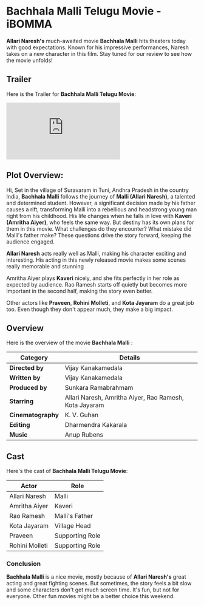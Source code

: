 


# Bachhala Malli Telugu Movie - iBOMMA

**Allari Naresh's** much-awaited movie **Bachhala Malli** hits theaters today with good expectations. Known for his impressive performances, Naresh takes on a new character in this film. Stay tuned for our review to see how the movie unfolds!

<MDXImage
  src={SEO_OBJ.BACHHALA_MALLI.featuredImage}
  alt={SEO_OBJ.BACHHALA_MALLI.featuredImageAltText}
  title={SEO_OBJ.BACHHALA_MALLI.featuredImageAltText}
  extraStyling=" !h-96 max-w-[380px] lg:min-h-[400px] lg:h-auto lg:w-2/5 m-auto"
/>

## Trailer

Here is the Trailer for **Bachhala Malli Telugu Movie**:

<iframe
  src="https://www.youtube.com/embed/aggB9HZItzg?si=mH12fS0uUfIhtWdR"
  title="Bachhala Malli Telugu Trailer"
  frameborder="0"
  allow="accelerometer; autoplay; clipboard-write; encrypted-media; gyroscope; picture-in-picture; web-share"
  referrerpolicy="strict-origin-when-cross-origin"
  allowfullscreen
  className="w-full h-[300px] lg:min-h-[500px]"
></iframe>

## Plot Overview:

Hi, Set in the village of Suravaram in Tuni, Andhra Pradesh in the country India, **Bachhala Malli** follows the journey of **Malli (Allari Naresh)**, a talented and determined student. However, a significant decision made by his father causes a rift, transforming Malli into a rebellious and headstrong young man right from his childhood. His life changes when he falls in love with **Kaveri (Amritha Aiyer)**, who feels the same way. But destiny has its own plans for them in this movie. What challenges do they encounter? What mistake did Malli's father make? These questions drive the story forward, keeping the audience engaged.

**Allari Naresh** acts really well as Malli, making his character exciting and interesting. His acting in this newly released movie makes some scenes really memorable and stunning

Amritha Aiyer plays **Kaveri** nicely, and she fits perfectly in her role as expected by audience. Rao Ramesh starts off quietly but becomes more important in the second half, making the story even better.

Other actors like **Praveen**, **Rohini Molleti**, and **Kota Jayaram** do a great job too. Even though they don't appear much, they make a big impact.

## Overview

Here is the overview of the movie **Bachhala Malli** :

| **Category**       | **Details**                                            |
| ------------------ | ------------------------------------------------------ |
| **Directed by**    | Vijay Kanakamedala                                     |
| **Written by**     | Vijay Kanakamedala                                     |
| **Produced by**    | Sunkara Ramabrahmam                                    |
| **Starring**       | Allari Naresh, Amritha Aiyer, Rao Ramesh, Kota Jayaram |
| **Cinematography** | K. V. Guhan                                            |
| **Editing**        | Dharmendra Kakarala                                    |
| **Music**          | Anup Rubens                                            |

## Cast

Here's the cast of **Bachhala Malli Telugu Movie**:

| **Actor**      | **Role**        |
| -------------- | --------------- |
| Allari Naresh  | Malli           |
| Amritha Aiyer  | Kaveri          |
| Rao Ramesh     | Malli's Father  |
| Kota Jayaram   | Village Head    |
| Praveen        | Supporting Role |
| Rohini Molleti | Supporting Role |

### Conclusion

**Bachhala Malli** is a nice movie, mostly because of **Allari Naresh's** great acting and great fighting scenes. But sometimes, the story feels a bit slow and some characters don't get much screen time. It's fun, but not for everyone. Other fun movies might be a better choice this weekend.
